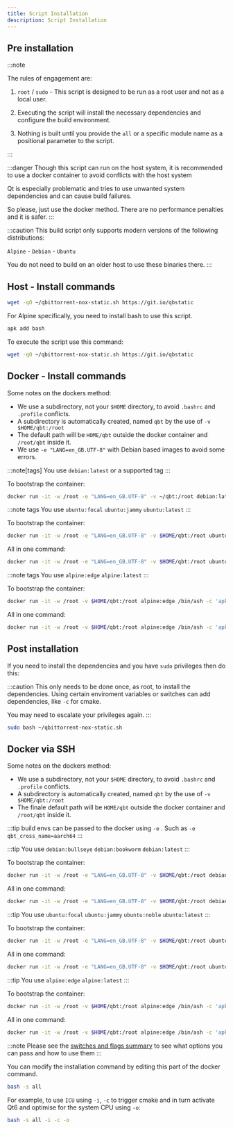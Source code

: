 ```yaml
---
title: Script Installation
description: Script Installation
---
```



## Pre installation

:::note

The rules of engagement are:

<Steps>

1. `root` / `sudo` - This script is designed to be run as a root user and not as a local user.

2. Executing the script will install the necessary dependencies and configure the build environment.

3. Nothing is built until you provide the `all` or a specific module name as a positional parameter to the script.

</Steps>
:::


:::danger
Though this script can run on the host system, it is recommended to use a docker container to avoid conflicts with the host system

Qt is especially problematic and tries to use unwanted system dependencies and can cause build failures.

So please, just use the docker method. There are no performance penalties and it is safer.
:::

:::caution
This build script only supports modern versions of the following distributions:

`Alpine` - `Debian` - `Ubuntu`

You do not need to build on an older host to use these binaries there.
:::

## Host - Install commands

<Tabs>
<TabItem value="Debian" label="Debian">

```bash
wget -qO ~/qbittorrent-nox-static.sh https://git.io/qbstatic
```

</TabItem>
<TabItem value="Alpine" label="Alpine">
For Alpine specifically, you need to install bash to use this script.

```bash
apk add bash
```

To execute the script use this command:

```bash
wget -qO ~/qbittorrent-nox-static.sh https://git.io/qbstatic
```
</TabItem>
</Tabs>

## Docker - Install commands

<Tabs>
<TabItem value="Notes" label="Notes">

Some notes on the dockers method:

- We use a subdirectory, not your `$HOME` directory, to avoid `.bashrc` and `.profile` conflicts.
- A subdirectory is automatically created, named `qbt` by the use of `-v $HOME/qbt:/root`
- The default path will be `HOME/qbt` outside the docker container and `/root/qbt` inside it.
- We use `-e "LANG=en_GB.UTF-8"` with Debian based images to avoid some errors.

</TabItem>
<TabItem value="Debian Linux" label="Debian">

:::note[tags]
You use `debian:latest` or a supported tag
:::

To bootstrap the container:

```bash
docker run -it -w /root -e "LANG=en_GB.UTF-8" -v ~/qbt:/root debian:latest /bin/bash -c 'apt update && apt install -y curl && curl -sL git.io/qbstatic && bash'
```

</TabItem>
<TabItem value="Ubuntu Linux" label="Ubuntu">

:::note tags
You use `ubuntu:focal` `ubuntu:jammy` `ubuntu:latest`
:::

To bootstrap the container:

```bash
docker run -it -w /root -e "LANG=en_GB.UTF-8" -v $HOME/qbt:/root ubuntu:latest /bin/bash -c 'apt update && apt install -y curl && bash'
```

All in one command:

```bash
docker run -it -w /root -e "LANG=en_GB.UTF-8" -v $HOME/qbt:/root ubuntu:latest /bin/bash -c 'apt update && apt install -y curl && curl -sL git.io/qbstatic | bash -s all'
```

</TabItem>
<TabItem value="Alpine Linux" label="Alpine">

:::note tags
You use `alpine:edge` `alpine:latest`
:::

To bootstrap the container:

```bash
docker run -it -w /root -v $HOME/qbt:/root alpine:edge /bin/ash -c 'apk update && apk add bash curl && bash'
```

All in one command:

```bash
docker run -it -w /root -v $HOME/qbt:/root alpine:edge /bin/ash -c 'apk update && apk add bash curl && curl -sL git.io/qbstatic | bash -s all'
```
</TabItem>
</Tabs>

## Post installation

If you need to install the dependencies and you have `sudo` privileges then do this:

:::caution
This only needs to be done once, as root, to install the dependencies. Using certain enviroment variables or switches can add dependencies, like `-c` for cmake.

You may need to escalate your privileges again.
:::

```bash
sudo bash ~/qbittorrent-nox-static.sh
```

## Docker via SSH

Some notes on the dockers method:

- We use a subdirectory, not your `$HOME` directory, to avoid `.bashrc` and `.profile` conflicts.
- A subdirectory is automatically created, named `qbt` by the use of `-v $HOME/qbt:/root`
- The finale default path will be `HOME/qbt` outside the docker container and `/root/qbt` inside it.

:::tip
build envs can be passed to the docker using `-e` . Such as `-e qbt_cross_name=aarch64`
:::

<Tabs>
  <TabItem label="Debian">

:::tip
You use `debian:bullseye` `debian:bookworm` `debian:latest`
:::

To bootstrap the container:

```bash
docker run -it -w /root -e "LANG=en_GB.UTF-8" -v $HOME/qbt:/root debian:latest /bin/bash -c 'apt update && apt install -y curl && bash'
```

All in one command:

```bash
docker run -it -w /root -e "LANG=en_GB.UTF-8" -v $HOME/qbt:/root debian:latest /bin/bash -c 'apt update && apt install -y curl && curl -sL git.io/qbstatic | bash -s all'
```

</TabItem>

<TabItem label="Ubuntu">

:::tip
You use `ubuntu:focal` `ubuntu:jammy` `ubuntu:noble` `ubuntu:latest`
:::

To bootstrap the container:

```bash
docker run -it -w /root -e "LANG=en_GB.UTF-8" -v $HOME/qbt:/root ubuntu:latest /bin/bash -c 'apt update && apt install -y curl && bash'
```

All in one command:

```bash
docker run -it -w /root -e "LANG=en_GB.UTF-8" -v $HOME/qbt:/root ubuntu:latest /bin/bash -c 'apt update && apt install -y curl && curl -sL git.io/qbstatic | bash -s all'
```

</TabItem>

<TabItem label="Alpine">

:::tip
You use `alpine:edge` `alpine:latest`
:::

To bootstrap the container:

```bash
docker run -it -w /root -v $HOME/qbt:/root alpine:edge /bin/ash -c 'apk update && apk add bash curl && bash'
```

All in one command:

```bash
docker run -it -w /root -v $HOME/qbt:/root alpine:edge /bin/ash -c 'apk update && apk add bash curl && curl -sL git.io/qbstatic | bash -s all'
```

</TabItem>
</Tabs>

:::note
Please see the [switches and flags summary](/build-help?id=switches-and-flags-summarised) to see what options you can pass and how to use them
:::

You can modify the installation command by editing this part of the docker command.

```bash
bash -s all
```

For example, to use `ICU` using `-i`, `-c` to trigger cmake and in turn activate Qt6 and optimise for the system CPU using `-o`:

```bash
bash -s all -i -c -o
```

